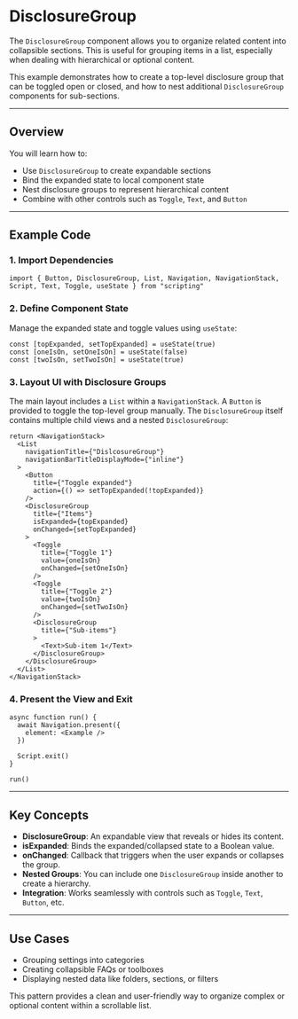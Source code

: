 # DisclosureGroup 
        
The `DisclosureGroup` component allows you to organize related content into collapsible sections. This is useful for grouping items in a list, especially when dealing with hierarchical or optional content.

This example demonstrates how to create a top-level disclosure group that can be toggled open or closed, and how to nest additional `DisclosureGroup` components for sub-sections.

---

## Overview

You will learn how to:

* Use `DisclosureGroup` to create expandable sections
* Bind the expanded state to local component state
* Nest disclosure groups to represent hierarchical content
* Combine with other controls such as `Toggle`, `Text`, and `Button`

---

## Example Code

### 1. Import Dependencies

```tsx
import { Button, DisclosureGroup, List, Navigation, NavigationStack, Script, Text, Toggle, useState } from "scripting"
```

### 2. Define Component State

Manage the expanded state and toggle values using `useState`:

```tsx
const [topExpanded, setTopExpanded] = useState(true)
const [oneIsOn, setOneIsOn] = useState(false)
const [twoIsOn, setTwoIsOn] = useState(true)
```

### 3. Layout UI with Disclosure Groups

The main layout includes a `List` within a `NavigationStack`. A `Button` is provided to toggle the top-level group manually. The `DisclosureGroup` itself contains multiple child views and a nested `DisclosureGroup`:

```tsx
return <NavigationStack>
  <List
    navigationTitle={"DislcosureGroup"}
    navigationBarTitleDisplayMode={"inline"}
  >
    <Button
      title={"Toggle expanded"}
      action={() => setTopExpanded(!topExpanded)}
    />
    <DisclosureGroup
      title={"Items"}
      isExpanded={topExpanded}
      onChanged={setTopExpanded}
    >
      <Toggle
        title={"Toggle 1"}
        value={oneIsOn}
        onChanged={setOneIsOn}
      />
      <Toggle
        title={"Toggle 2"}
        value={twoIsOn}
        onChanged={setTwoIsOn}
      />
      <DisclosureGroup
        title={"Sub-items"}
      >
        <Text>Sub-item 1</Text>
      </DisclosureGroup>
    </DisclosureGroup>
  </List>
</NavigationStack>
```

### 4. Present the View and Exit

```tsx
async function run() {
  await Navigation.present({
    element: <Example />
  })

  Script.exit()
}

run()
```

---

## Key Concepts

* **DisclosureGroup**: An expandable view that reveals or hides its content.
* **isExpanded**: Binds the expanded/collapsed state to a Boolean value.
* **onChanged**: Callback that triggers when the user expands or collapses the group.
* **Nested Groups**: You can include one `DisclosureGroup` inside another to create a hierarchy.
* **Integration**: Works seamlessly with controls such as `Toggle`, `Text`, `Button`, etc.

---

## Use Cases

* Grouping settings into categories
* Creating collapsible FAQs or toolboxes
* Displaying nested data like folders, sections, or filters

This pattern provides a clean and user-friendly way to organize complex or optional content within a scrollable list.

